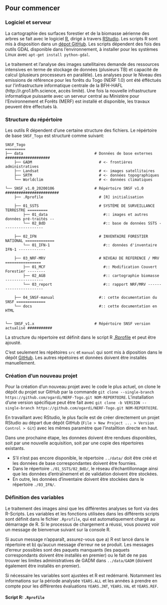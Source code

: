 
## Pour commencer {#SNSF-organisation}

### Logiciel et serveur

La cartographie des surfaces forestier et de la biomasse aérienne des arbres se fait avec le logiciel [R](https://www.r-project.org), dirigé à travers [RStudio](https://rstudio.com). Les scripts R sont mis à disposition dans un [dépot GitHub](https://github.com/ogardi/NERF-Togo). Les scripts dépendent des fois des outils GDAL disponible dans l'environnement, à installer pour les systèmes Linux avec `apt-get install python-gdal`.

Le traitement et l'analyse des images satellitaires demande des ressources intensives en terme de stockage de données (plusieurs TB) et capacité de calcul (plusieurs processeurs en parallèle). Les analyses pour le Niveau des emissions de référence pour les forêts du Togo (NERF 1.0) ont été éfféctués sur l'infrastructure informatique centrale de la BFH-HAFL (http://r.gro1.bfh.science, accès limité). Une fois la nouvelle infrastructure informatique puissante avec un serveur central au Ministère pour l'Environnement et Forêts (MERF) est  installé et disponible, les travaux peuvent être éffectués là. 

### Structure du répértoire

Les outils R dépendent d'une certaine structure des fichiers. Le répértoire de base `SNSF_Togo` est structuré comme suivant: 

```
SNSF_Togo
=========
├── data                                # Données de base externes ####################
    ├── GADM                              # <- frontières administratives
    ├── Landsat                           # <- images satellitaires
    ├── SRTM                              # <- données topographiques
    └── Worldclim                         # <- données climatiques
    
└── SNSF_v1.0_20200106                  # Répértoire SNSF v1.0 ########################
    ├── .Rprofile                         # [R] initialisation
    
    ├── 01_SSTS                           # SYSTÈME DE SURVEILLANCE TERRESTRE =========
        ├── 01_data                         #:: images et autres données pré-traités --
        └── 02_BdD                          #:: base de données SSTS ------------------
        
    ├── 02_IFN                            # INVENTAIRE FORESTIER NATIONAL =============
        └── 01_IFN-1                        #:: données d'inventaire IFN-1 ------------
    
    ├── 03_NRF-MRV                        # NIVEAU DE REFERENCE / MRV  ================
        ├── 01_MCF                          #:: Modification Couvert Forestier --------
        ├── 02_AGB                          #:: cartographie biomasse -----------------
        └── 03_report                       #:: rapport NRF/MRV -----------------------
        
    ├── 04_SNSF-manual                    #:: cette documentation du SNSF =============
    └── docs                              #:: cette documentation en HTML
    
    
└── SNSF_v1.x                           # Répértoire SNSF version actualisé ###########
```
<!-- old structure
```
SNSF_Togo
=========
├── data                                # Données de base externes ####################
    ├── GADM                              # <- frontières administratives
    ├── Landsat                           # <- images satellitaires
    ├── SRTM                              # <- données topographiques
    └── Worldclim                         # <- données climatiques
    
└── SNSF_v1.0_20200106                  # Répértoire SNSF v1.0 ########################
    ├── .Rprofile                         # [R] initialisation
    
    ├── 01_SSTS                           # SYSTÈME DE SURVEILLANCE TERRESTRE =========
        ├── 01_data                         #:: images et autres données pré-traités --
            └── ...
            
        ├── 02_BdD                          #:: base de données SSTS ------------------
             ├── 01_reseau-SSTS               #:: réseau de parcelles SSTS
                 ├── _create-grid.R             # [R] création réseau SSTS    
                 └── ...
             ├── 02_train-plots               #:: parcelles d'entraînement 
                 ├── _create-train-plots.R      # [R] création parcelles d'entraînement                                
                 └── ...             
             └── 03_val-plots                 #:: parcelles de validation
                 ├── _create-val-plots.R        # [R] création parcelles de validation
                 └── ... 
        
    ├── 02_IFN                            # INVENTAIRE FORESTIER NATIONAL =============
        ├── 01_field-data                   # <- données d'inventaire -----------------
        └── ... 
    
    ├── 03_NRF-MRV                        # NIVEAU DE REFERENCE / MRV  ================
        └── 01_MCF                          #:: Modification Couvert Forestier --------
            ├── _01_get-train-points.R        # [R] création des point d'entraînement
            ├── _02_create-FC-maps.R          # [R] calibration des cartes
            ├── _03_clean-FC-maps.R           # [R] nettoyage des cartes
            ├── _04_get-val-points.R          # [R] création des points de validation
            ├── _05_validate-FC-maps.R        # [R] validation des cartes
            ├── _06_FC-maps-accuracy.R        # [R] analyse de la précision des cartes
            ├── _07_analyse-FC-maps.R         # [R] analyse des cartes 
            └── output                        #:: résultats / cartes
                ├── 01_ref-maps                 # => cartes référence
                ├── 02_raw-maps                 # => cartes brutes
                ├── 03_clean-maps               # => cartes nettoyées
                ├── 04_validation               # => résultats validation
                └── 05_results                  # => résultats surfaces
        
        ├── 02_AGB                          #:: cartographie biomasse -----------------
            ├── _1_compile-AGB.R              # [R] évaluer inventaire
            ├── _2_create-AGB-maps.R          # [R] calibration des cartes
            ├── _3_clean-AGB-maps.R           # [R] nettoyage des cartes
            ├── _4_analyze-AGB.R              # [R] analyse des cartes
            └── output                        #:: cartes biomasse
                ├── 01_ref-maps                 # => cartes de référence
                └── 02_results                  # => résultats biomasse
        
        └── report                          #:: rapport NRF/MRV -----------------------
        
    ├── 04_manual                         #:: cette documentation du SNSF =============
    └── docs                              #:: cette documentation en HTML
    
    
└── SNSF_v1.x                           # Répértoire SNSF version actualisé ###########
```
-->

La structure du répertoire est définit dans le script R [.Rprofile](#NRF-set-up.R) et peut être ajousté.

C'est seulement les répétoires `src` et `manual` qui sont mis à diposition dans le dépôt [GitHub](https://github.com/ogardi/NERF-Togo). Les autres répétoires et données doivent être installés manuellement.

### Création d'un nouveau projet

Pour la création d'un nouveau projet avec le code le plus actuel, on clone le dépôt du projet sur GitHub par la commande `git clone --single-branch https://github.com/ogardi/NERF-Togo.git NOM-REPERTOIRE`. L'installation d'une version spécifique peut être fait avec `git clone -b VERSION --single-branch https://github.com/ogardi/NERF-Togo.git NOM-REPERTOIRE`. 

En travaillant avec RStudio, le plus facile est de créer directement un projet RStudio au départ due dépôt GitHub (`File > New Project ... > Version Control > Git`) avec les mêmes paramètre que l'installtion directe en haut.

Dans une prochaine étape, les données doivent être rendues disponibles, soit par une nouvelle acquisition, soit par une copie des répertoires existants.

* S'il n'est pas encore disponible, le répertoire `../data/` doit être créé et les données de base correspondantes doivent être fournies. 
* Dans le répertoire `./01_SSTS/02_BdD/`, le réseau d'échantillonnage ainsi que les données d'entraînement et de validation doivent être stockées.
* En outre, les données d'inventaire doivent être stockées dans le répertoire `./03_IFN/`.


### Définition des variables {#NRF-set-up.R}

Le traitement des images ainsi que les différentes analyses se font via des R-Scripts. Les variables et les fonctions utilisées dans les différents scripts sont définit dans le fichier `.Rprofile`, qui est automatiquement chargé au démarrage de R. Si le processus de chargement a réussi, vous pouvez voir un message de bienvenue suivant sur la console R.

Si aucun message n'apparaît, assurez-vous que a) R est lancé dans le répertoire et b) qu'aucun message d'erreur ne se produit. Les messages d'erreur possibles sont des paquets manquants (les paquets correspondants doivent être installés en premier) ou le fait de ne pas trouver les limites administratives de GADM dans `../data/GADM` (doivent également être installés en premier).

Si nécessaire les variables sont ajustées et R est redémarré. Notamment les informations sur la période analysée `YEARS.ALL` et les années à prendre en compte pour les différentes évaluations `YEARS.JNT`, `YEARS.VAL` et `YEARS.REF`.

#### Script R: `.Rprofile` {-}

```r
```
